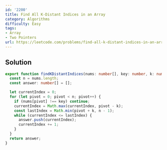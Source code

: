 ```yaml
---
id: '2200'
title: Find All K-Distant Indices in an Array
category: Algorithms
difficulty: Easy
tags:
- Array
- Two Pointers
url: https://leetcode.com/problems/find-all-k-distant-indices-in-an-array
---
```


## Solution

```typescript filename="solution.ts" copy
export function findKDistantIndices(nums: number[], key: number, k: number): number[] {
  const n = nums.length;
  const answer: number[] = [];

  let currentIndex = 0;
  for (let pivot = 0; pivot < n; pivot++) {
    if (nums[pivot] !== key) continue;
    currentIndex = Math.max(currentIndex, pivot - k);
    const lastIndex = Math.min(pivot + k, n - 1);
    while (currentIndex <= lastIndex) {
      answer.push(currentIndex);
      currentIndex += 1;
    }
  }
  return answer;
}
```

